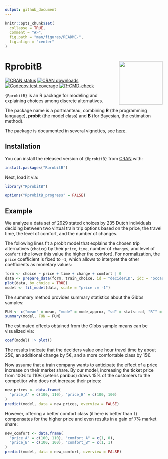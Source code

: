 ```yaml
---
output: github_document
---
```


<!-- README.md is generated from README.Rmd. Please edit that file -->

```r
knitr::opts_chunk$set(
  collapse = TRUE,
  comment = "#>",
  fig.path = "man/figures/README-",
  fig.align = "center"
)
```

# RprobitB <a href="https://loelschlaeger.de/RprobitB/"><img src="man/figures/logo.png" align="right" height="139" /></a>

<!-- badges: start -->
[![CRAN status](https://www.r-pkg.org/badges/version/RprobitB)](https://CRAN.R-project.org/package=RprobitB)
[![CRAN downloads](https://cranlogs.r-pkg.org/badges/last-month/RprobitB)](https://CRAN.R-project.org/package=RprobitB)
[![Codecov test coverage](https://codecov.io/gh/loelschlaeger/RprobitB/branch/main/graph/badge.svg)](https://app.codecov.io/gh/loelschlaeger/RprobitB?branch=main)
[![R-CMD-check](https://github.com/loelschlaeger/RprobitB/actions/workflows/R-CMD-check.yaml/badge.svg)](https://github.com/loelschlaeger/RprobitB/actions/workflows/R-CMD-check.yaml)
<!-- badges: end -->

`{RprobitB}` is an R package for modeling and explaining choices among discrete alternatives.

The package name is a portmanteau, combining **R** (the programming language), **probit** (the model class) and **B** (for Bayesian, the estimation method).

The package is documented in several vignettes, see [here](https://loelschlaeger.de/RprobitB/articles/).

## Installation

You can install the released version of `{RprobitB}` from [CRAN](https://CRAN.R-project.org) with:

```r
install.packages("RprobitB")
```

Next, load it via:

```r
library("RprobitB")
```

```r
options("RprobitB_progress" = FALSE)
```

## Example

We analyze a data set of 2929 stated choices by 235 Dutch individuals deciding between two virtual train trip options based on the price, the travel time, the level of comfort, and the number of changes. 

The following lines fit a probit model that explains the chosen trip alternatives (`choice`) by their `price`, `time`, number of `change`s, and level of `comfort` (the lower this value the higher the comfort). For normalization, the `price` coefficient is fixed to `-1`, which allows to interpret the other coefficients as monetary values:

```r
form <- choice ~ price + time + change + comfort | 0
data <- prepare_data(form, train_choice, id = "deciderID", idc = "occasionID")
plot(data, by_choice = TRUE)
model <- fit_model(data, scale = "price := -1")
```

The summary method provides summary statistics about the Gibbs samples:

```r
FUN <- c("mean" = mean, "mode" = mode_approx, "sd" = stats::sd, "R^" = R_hat)
summary(model, FUN = FUN)
```

The estimated effects obtained from the Gibbs sample means can be visualized via:

```r
coef(model) |> plot()
```

The results indicate that the deciders value one hour travel time by about 25€, an additional change by 5€, and a more comfortable class by 15€.

Now assume that a train company wants to anticipate the effect of a price increase on their market share. By our model, increasing the ticket price from 100€ to 110€ (ceteris paribus) draws 15\% of the customers to the competitor who does not increase their prices:

```r
new_prices <- data.frame(
  "price_A" = c(100, 110), "price_B" = c(100, 100)
)
predict(model, data = new_prices, overview = FALSE)
```

However, offering a better comfort class (`0` here is better than `1`) compensates for the higher price and even results in a gain of 7\% market share:

```r
new_comfort <- data.frame(
  "price_A" = c(100, 110), "comfort_A" = c(1, 0),
  "price_B" = c(100, 100), "comfort_B" = c(1, 1)
)
predict(model, data = new_comfort, overview = FALSE)
```
